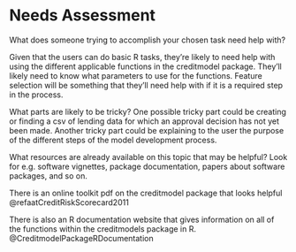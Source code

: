 # Needs Assessment {.appendix}

What does someone trying to accomplish your chosen task need help with? 

Given that the users can do basic R tasks, they're likely to need help with using the different applicable functions in the creditmodel package. They'll likely need to know what parameters to use for the functions. Feature selection will be something that they'll need help with if it is a required step in the process.

What parts are likely to be tricky? 
One possible tricky part could be creating or finding a csv of lending data for which an approval decision has not yet been made. Another tricky part could be explaining to the user the purpose of the different steps of the model development process.

What resources are already available on this topic that may be helpful? Look for e.g. software vignettes, package documentation, papers about software packages, and so on.

There is an online toolkit pdf on the creditmodel package that looks helpful 
@refaatCreditRiskScorecard2011

There is also an R documentation website that gives information on all of the functions within the creditmodels package in R.
@CreditmodelPackageRDocumentation